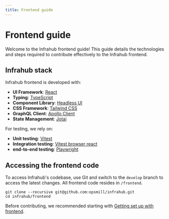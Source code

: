 ```yaml
---
title: Frontend guide
---
```


# Frontend guide

Welcome to the Infrahub frontend guide! This guide details the technologies and steps required to contribute effectively to the Infrahub frontend.

## Infrahub stack

Infrahub frontend is developed with:

- **UI Framework**: [React](https://react.dev/)
- **Typing**: [TypeScript](https://www.typescriptlang.org/)
- **Component Library**: [Headless UI](https://headlessui.com/)
- **CSS Framework**: [Tailwind CSS](https://tailwindcss.com/)
- **GraphQL Client**: [Apollo Client](https://www.apollographql.com/docs/react/)
- **State Management**: [Jotai](https://jotai.org/)

For testing, we rely on:

- **Unit testing**: [Vitest](https://vitest.dev/)
- **Integration testing**: [Vitest browser react](https://github.com/vitest-dev/vitest-browser-react)
- **end-to-end testing**: [Playwright](https://playwright.dev/)

## Accessing the frontend code

To access Infrahub's codebase, use Git and switch to the `develop` branch to access the latest changes. All frontend code resides in `/frontend`.

```shell
git clone --recursive git@github.com:opsmill/infrahub.git
cd infrahub/frontend
```

Before contributing, we recommended starting with [Getting set up with frontend](./getting-set-up.mdx).
